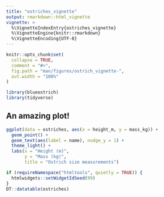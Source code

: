 ---
title: "ostriches_vignette"
output: rmarkdown::html_vignette
vignette: >
  %\VignetteIndexEntry{ostriches_vignette}
  %\VignetteEngine{knitr::rmarkdown}
  %\VignetteEncoding{UTF-8}
---

```{r, include = FALSE}
knitr::opts_chunk$set(
  collapse = TRUE,
  comment = "#>",
  fig.path = "man/figures/ostrich_vignette-",
  out.width = "100%"
)
```

```{r setup}
library(blueostrich)
library(tidyverse)
```

## An amazing plot!

```{r}
ggplot(data = ostriches, aes(x = height_m, y = mass_kg)) +
  geom_point() +
  geom_text(aes(label = name), nudge_y = 1) +
  theme_light() +
  labs(x = "Height (m)",
       y = "Mass (kg)",
       title = "Ostrich size measurements")
```

```{r, echo = FALSE}
if (requireNamespace("htmltools", quietly = TRUE)) {
  htmlwidgets::setWidgetIdSeed(99)
}
DT::datatable(ostriches)
```
